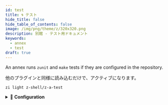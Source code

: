 ```yaml
---
id: test
title: 🌀 テスト
hide_title: false
hide_table_of_contents: false
image: /img/png/theme/z/320x320.png
description: 別館 - テスト用ドキュメント
keywords:
  - annex
  - test
draft: true
---
```


<!-- @format -->


An annex runs `zunit` and `make` tests if they are configured in the repository.

<ImgShow
  width={1000}
  height={900}
  img='https://user-images.githubusercontent.com/59910950/162143845-c44ead50-b21a-46c0-8372-18325eb1f33a.gif'
  alt='Annex - z-a-test preview'
/>

他のプラグインと同様に読み込むだけで、アクティブになります。

```shell
zi light z-shell/z-a-test
```

<details>
  <summary>📖 <b>Configuration</b></summary>

テストを冗長モードで実行するには、次のようにします。

```shell
zstyle :zi:annex:test quiet 0
```

To skip tests for a single plugin before installing or updating add the `notest` ice-modifier:

```shell showLineNumbers
zi ice notest
zi load …
```

</details>
